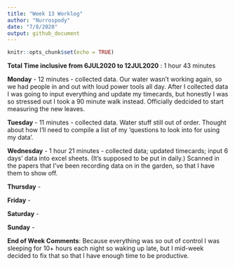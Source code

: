 ```yaml
---
title: "Week 13 Worklog"
author: "Nurrospody"
date: "7/8/2020"
output: github_document
---
```


```r
knitr::opts_chunk$set(echo = TRUE)
```

**Total Time inclusive from 6JUL2020 to 12JUL2020** : 1 hour 43 minutes

**Monday** - 12 minutes - collected data.  Our water wasn't working again, so we had people in and out with loud power tools all day.  After I collected data I was going to input everything and update my timecards, but honestly I was so stressed out I took a 90 minute walk instead.  Officially dedcided to start measuring the new leaves.

**Tuesday** - 11 minutes - collected data.  Water stuff still out of order.  Thought about how I'll need to compile a list of my 'questions to look into for using my data'.

**Wednesday** - 1 hour 21 minutes - collected data; updated timecards; input 6 days' data into excel sheets.  (It's supposed to be put in daily.)  Scanned in the papers that I've been recording data on in the garden, so that I have them to show off.

**Thursday** - 

**Friday** - 

**Saturday** -

**Sunday** - 

**End of Week Comments**: Because everything was so out of control I was sleeping for 10+ hours each night so waking up late, but I mid-week decided to fix that so that I have enough time to be productive.


 
